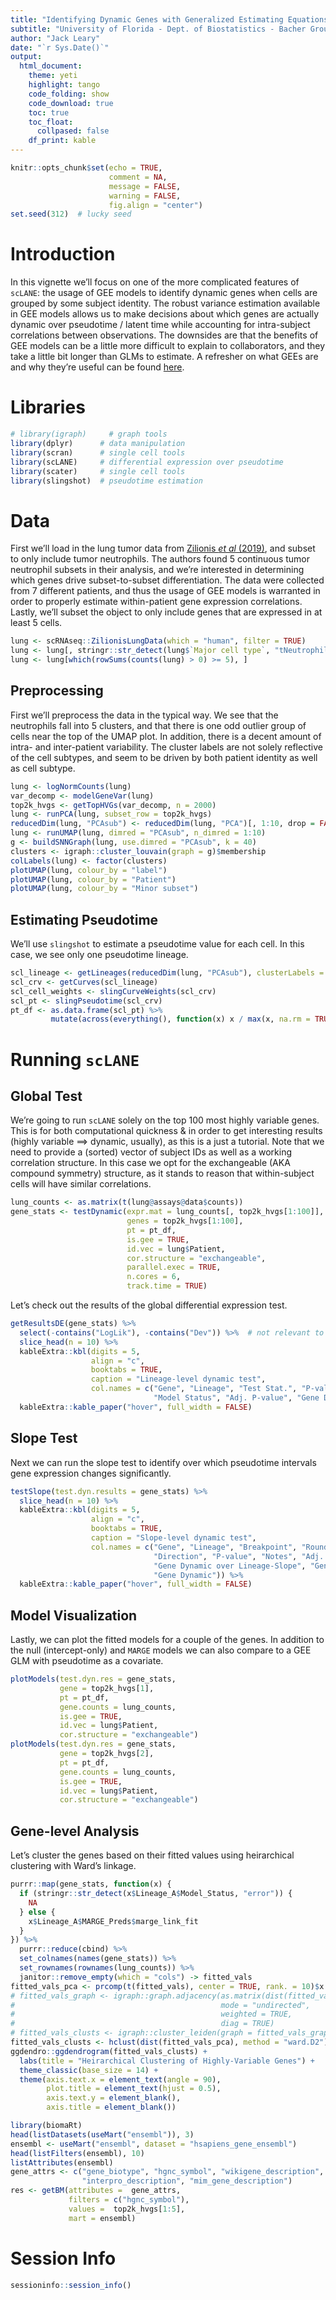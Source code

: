 ```yaml
---
title: "Identifying Dynamic Genes with Generalized Estimating Equations in `scLANE`"
subtitle: "University of Florida - Dept. of Biostatistics - Bacher Group"
author: "Jack Leary"
date: "`r Sys.Date()`"
output:
  html_document:
    theme: yeti
    highlight: tango
    code_folding: show
    code_download: true
    toc: true
    toc_float:
      collpased: false
    df_print: kable
---
```


```r
knitr::opts_chunk$set(echo = TRUE, 
                      comment = NA, 
                      message = FALSE, 
                      warning = FALSE, 
                      fig.align = "center")
set.seed(312)  # lucky seed
```

# Introduction 

In this vignette we'll focus on one of the more complicated features of `scLANE`: the usage of GEE models to identify dynamic genes when cells are grouped by some subject identity. The robust variance estimation available in GEE models allows us to make decisions about which genes are actually dynamic over pseudotime / latent time while accounting for intra-subject correlations between observations. The downsides are that the benefits of GEE models can be a little more difficult to explain to collaborators, and they take a little bit longer than GLMs to estimate. A refresher on what GEEs are and why they're useful can be found [here](https://www.publichealth.columbia.edu/research/population-health-methods/repeated-measures-analysis). 

# Libraries

```r
# library(igraph)     # graph tools
library(dplyr)      # data manipulation
library(scran)      # single cell tools 
library(scLANE)     # differential expression over pseudotime
library(scater)     # single cell tools 
library(slingshot)  # pseudotime estimation
```

# Data 

First we'll load in the lung tumor data from [Zilionis *et al* (2019)](https://www.ncbi.nlm.nih.gov/pmc/articles/PMC6620049/), and subset to only include tumor neutrophils. The authors found 5 continuous tumor neutrophil subsets in their analysis, and we're interested in determining which genes drive subset-to-subset differentiation. The data were collected from 7 different patients, and thus the usage of GEE models is warranted in order to properly estimate within-patient gene expression correlations. Lastly, we'll subset the object to only include genes that are expressed in at least 5 cells. 

```r
lung <- scRNAseq::ZilionisLungData(which = "human", filter = TRUE)
lung <- lung[, stringr::str_detect(lung$`Major cell type`, "tNeutrophils")]
lung <- lung[which(rowSums(counts(lung) > 0) >= 5), ]
```

## Preprocessing

First we'll preprocess the data in the typical way. We see that the neutrophils fall into 5 clusters, and that there is one odd outlier group of cells near the top of the UMAP plot. In addition, there is a decent amount of intra- and inter-patient variability. The cluster labels are not solely reflective of the cell subtypes, and seem to be driven by both patient identity as well as cell subtype. 

```r
lung <- logNormCounts(lung)
var_decomp <- modelGeneVar(lung)
top2k_hvgs <- getTopHVGs(var_decomp, n = 2000)
lung <- runPCA(lung, subset_row = top2k_hvgs)
reducedDim(lung, "PCAsub") <- reducedDim(lung, "PCA")[, 1:10, drop = FALSE]
lung <- runUMAP(lung, dimred = "PCAsub", n_dimred = 1:10)
g <- buildSNNGraph(lung, use.dimred = "PCAsub", k = 40)
clusters <- igraph::cluster_louvain(graph = g)$membership
colLabels(lung) <- factor(clusters)
plotUMAP(lung, colour_by = "label")
plotUMAP(lung, colour_by = "Patient")
plotUMAP(lung, colour_by = "Minor subset")
```

## Estimating Pseudotime

We'll use `slingshot` to estimate a pseudotime value for each cell. In this case, we see only one pseudotime lineage. 

```r
scl_lineage <- getLineages(reducedDim(lung, "PCAsub"), clusterLabels = clusters)
scl_crv <- getCurves(scl_lineage)
scl_cell_weights <- slingCurveWeights(scl_crv)
scl_pt <- slingPseudotime(scl_crv)
pt_df <- as.data.frame(scl_pt) %>% 
         mutate(across(everything(), function(x) x / max(x, na.rm = TRUE)))
```

# Running `scLANE` 

## Global Test

We're going to run `scLANE` solely on the top 100 most highly variable genes. This is for both computational quickness & in order to get interesting results (highly variable $\implies$ dynamic, usually), as this is a just a tutorial. Note that we need to provide a (sorted) vector of subject IDs as well as a working correlation structure. In this case we opt for the exchangeable (AKA compound symmetry) structure, as it stands to reason that within-subject cells will have similar correlations. 

```r
lung_counts <- as.matrix(t(lung@assays@data$counts))
gene_stats <- testDynamic(expr.mat = lung_counts[, top2k_hvgs[1:100]], 
                          genes = top2k_hvgs[1:100], 
                          pt = pt_df, 
                          is.gee = TRUE, 
                          id.vec = lung$Patient, 
                          cor.structure = "exchangeable", 
                          parallel.exec = TRUE, 
                          n.cores = 6, 
                          track.time = TRUE)
```

Let's check out the results of the global differential expression test. 

```r
getResultsDE(gene_stats) %>% 
  select(-contains("LogLik"), -contains("Dev")) %>%  # not relevant to GEEs
  slice_head(n = 10) %>% 
  kableExtra::kbl(digits = 5, 
                  align = "c", 
                  booktabs = TRUE, 
                  caption = "Lineage-level dynamic test", 
                  col.names = c("Gene", "Lineage", "Test Stat.", "P-value", "Test Stat. Type", "Test Notes", 
                                "Model Status", "Adj. P-value", "Gene Dynamic over Lineage", "Gene Dynamic")) %>% 
  kableExtra::kable_paper("hover", full_width = FALSE)
```

## Slope Test 

Next we can run the slope test to identify over which pseudotime intervals gene expression changes significantly. 

```r
testSlope(test.dyn.results = gene_stats) %>% 
  slice_head(n = 10) %>% 
  kableExtra::kbl(digits = 5, 
                  align = "c", 
                  booktabs = TRUE, 
                  caption = "Slope-level dynamic test", 
                  col.names = c("Gene", "Lineage", "Breakpoint", "Rounded Breakpoint", 
                                "Direction", "P-value", "Notes", "Adj. P-value", 
                                "Gene Dynamic over Lineage-Slope", "Gene Dynamic over Lineage", 
                                "Gene Dynamic")) %>% 
  kableExtra::kable_paper("hover", full_width = FALSE)
```

## Model Visualization 

Lastly, we can plot the fitted models for a couple of the genes. In addition to the null (intercept-only) and `MARGE` models we can also compare to a GEE GLM with pseudotime as a covariate. 

```r
plotModels(test.dyn.res = gene_stats, 
           gene = top2k_hvgs[1], 
           pt = pt_df, 
           gene.counts = lung_counts, 
           is.gee = TRUE, 
           id.vec = lung$Patient, 
           cor.structure = "exchangeable")
plotModels(test.dyn.res = gene_stats, 
           gene = top2k_hvgs[2], 
           pt = pt_df, 
           gene.counts = lung_counts, 
           is.gee = TRUE, 
           id.vec = lung$Patient, 
           cor.structure = "exchangeable")
```

## Gene-level Analysis 

Let's cluster the genes based on their fitted values using heirarchical clustering with Ward's linkage. 

```r
purrr::map(gene_stats, function(x) {
  if (stringr::str_detect(x$Lineage_A$Model_Status, "error")) {
    NA
  } else {
    x$Lineage_A$MARGE_Preds$marge_link_fit
  }
}) %>% 
  purrr::reduce(cbind) %>% 
  set_colnames(names(gene_stats)) %>% 
  set_rownames(rownames(lung_counts)) %>% 
  janitor::remove_empty(which = "cols") -> fitted_vals
fitted_vals_pca <- prcomp(t(fitted_vals), center = TRUE, rank. = 10)$x
# fitted_vals_graph <- igraph::graph.adjacency(as.matrix(dist(fitted_vals_pca)), 
#                                              mode = "undirected", 
#                                              weighted = TRUE, 
#                                              diag = TRUE)
# fitted_vals_clusts <- igraph::cluster_leiden(graph = fitted_vals_graph, resolution_parameter = 1)
fitted_vals_clusts <- hclust(dist(fitted_vals_pca), method = "ward.D2")
ggdendro::ggdendrogram(fitted_vals_clusts) + 
  labs(title = "Heirarchical Clustering of Highly-Variable Genes") + 
  theme_classic(base_size = 14) + 
  theme(axis.text.x = element_text(angle = 90), 
        plot.title = element_text(hjust = 0.5), 
        axis.text.y = element_blank(), 
        axis.title = element_blank())
```


```r
library(biomaRt)
head(listDatasets(useMart("ensembl")), 3)
ensembl <- useMart("ensembl", dataset = "hsapiens_gene_ensembl")
head(listFilters(ensembl), 10) 
listAttributes(ensembl)
gene_attrs <- c("gene_biotype", "hgnc_symbol", "wikigene_description", 
                "interpro_description", "mim_gene_description")
res <- getBM(attributes =  gene_attrs, 
             filters = c("hgnc_symbol"), 
             values =  top2k_hvgs[1:5], 
             mart = ensembl)
```

# Session Info 

```r
sessioninfo::session_info()
```
